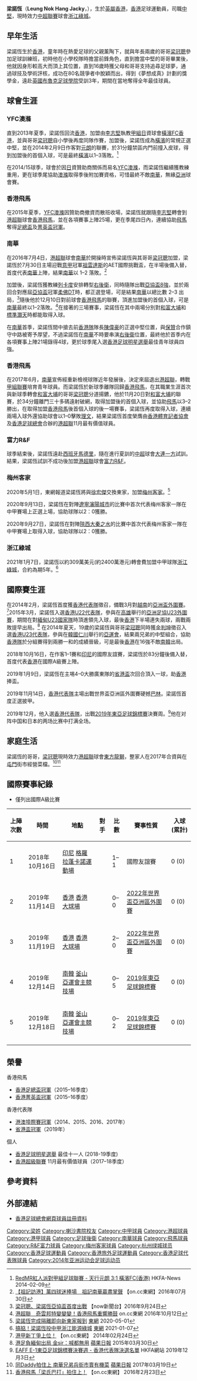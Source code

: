 {{Infobox football biography
| name        = 梁諾恆 <br> Leung Nok Hang
| image       = Leung Nok Hang.JPG
| fullname    = 梁諾恆
| nickname    = 細佬，香港雲迪克
| birth_date  = {{Birth date and age|1994|11|14|}}
| birth_place = {{BHKG}}
| height      = {{height|m=1.87}}
| position    = [[中堅|中堅]]、[[右後衛|右後衛]]、[[防守中場|防守中場]]
| currentclub =  [[浙江綠城|浙江綠城]]
| clubnumber  = 2
| youthyears1 = 2008–2010
| youthclubs1 = [[東方足球隊|東方龍獅]]
| youthyears2 = 2010–2013
| youthclubs2 = [[布魯克豪斯學院|布魯克豪斯學院]]
| years1 = 2013–2015
| clubs1 = [[駿其足球會|YFC澳滌]]
| caps1  = 36
| goals1 = 2
| years2 = 2015–2016
| clubs2 = [[香港飛馬足球會|香港飛馬]]
| caps2  = 25
| goals2 = 0
| years3 = 2016–2017
| clubs3 = [[南華足球隊|南華]]
| caps3  = 24
| goals3 = 4
| years4 = 2017–2018
| clubs4 = [[香港飛馬足球會|香港飛馬]]
| caps4  = 17
| goals4 = 2
| years5 = 2018–2020
| clubs5 = [[富力R&F足球會|富力R&F]]
| caps5  = 24
| goals5 = 5
| years6 = 2020–2021
| clubs6 = [[梅州客家|梅州客家]]
| caps6  = 15
| goals6 = 3
| years7 = 2021–
| clubs7 = [[浙江綠城|浙江綠城]]
| caps7  = 36
| goals7 = 1
| nationalyears1 = 2014–2017
| nationalteam1  = [[香港奧運足球代表隊|香港U23]]
| nationalcaps1  = 7
| nationalgoals1 = 1
| nationalyears2 = 2018–
| nationalteam2  = [[香港足球代表隊|香港]]
| nationalcaps2  = 5
| nationalgoals2 = 0
| pcupdate = 2022年6月21日
| ntupdate = 2021年1月7日
}}

'''梁諾恆'''（'''Leung Nok Hang Jacky'''，{{bd|1994年|11月14日||}}），生於[[英屬香港|英屬香港]]，[[香港|香港]]足球運動員，司職[[中堅|中堅]]，現時效力[[中超聯賽|中超聯賽]]球會[[浙江綠城|浙江綠城]]。

==早年生活==
梁諾恆生於[[香港|香港]]，童年時在熱愛足球的父親薰陶下，就與年長兩歲的哥哥[[梁冠聰|梁冠聰]]參加足球訓練班，初時他在小學校隊時擔當前鋒角色，直到擔當中堅的哥哥畢業後，他就因身形較高大而頂上其位置，直到16歲時獲父母和哥哥支持追尋足球夢，通過球技及學術評核，成功在80名競爭者中脫穎而出，得到《夢想成真》計劃的獎學金，遠赴[[英國|英國]][[布魯克足球學院|布魯克足球學院]]受訓3年，期間在當地奪得全年最佳球員。

==球會生涯==
=== YFC澳滌 ===
直到2013年夏季，梁諾恆回流[[香港|香港]]，加盟由[[李志堅_(教練)|李志堅]]執教[[香港甲組足球聯賽|甲組]][[日本|日]]資球會[[駿其足球會|橫濱FC香港]]，並與哥哥[[梁冠聰|梁冠聰]]自小學後再度同隊作賽，加盟後，梁諾恆成為[[駿其足球會|橫濱]]的常規正選中堅，並在2014年2月9日作客對[[元朗足球會|元朗]]的聯賽，於31分鐘禁區内門前撞入皮球，得到加盟後的首個入球，可是最終[[駿其足球會|橫濱]]以1–3落敗。<ref>[http://www.hkfa.com/news_details/11483 RedMR紅人派對甲組足球聯賽 - 天行元朗 3:1 橫濱FC(香港)] {{Wayback|url=http://www.hkfa.com/news_details/11483 |date=20160813123454 }} HKFA-News 2014-02-09</ref>

在2014/15球季，球會於因[[日本|日]]資贊助商關係而易名[[駿其足球會|YFC澳滌]]，而梁諾恆繼續獲教練重用，更在球季尾協助[[駿其足球會|澳滌]]取得季後附加賽資格，可惜最終不敵[[南華足球隊|南華]]，無緣[[亞洲|亞洲]]球會賽。

=== 香港飛馬 ===
在2015年夏季，[[駿其足球會|YFC澳滌]]因贊助商撤資而散班收場，梁諾恆就跟隨[[李志堅_(教練)|李志堅]]轉會到[[港超聯|港超聯]]球會[[香港飛馬足球會|香港飛馬]]，並在各項賽事上陣25場，更在季尾四日內，連續協助[[香港飛馬足球會|飛馬]]奪得[[2015–16年香港足總盃|足總盃]]及[[2015–16年香港菁英盃|菁英盃冠軍]]。

=== 南華 ===
在2016年7月4日，[[港超聯|港超聯]]球會[[南華足球隊|南華]]於開操時宣佈梁諾恆與其哥哥[[梁冠聰|梁冠聰]]加盟，梁諾恆於7月30日主場迎戰[[意甲|意甲]]冠軍[[祖雲達斯足球會|祖雲達斯]]的AET國際挑戰盃，在半場後備入替，首度代表[[南華足球隊|南華]]上陣，結果[[南華足球隊|南華]]以 1–2 落敗。<ref>[http://hk.on.cc/hk/bkn/cnt/sport/20160730/bkn-20160730180818094-0730_00882_001.html 【祖記訪港】萬四球迷捧場　祖記南華贏盡掌聲] {{Wayback|url=http://hk.on.cc/hk/bkn/cnt/sport/20160730/bkn-20160730180818094-0730_00882_001.html |date=20160804061407 }} 【on.cc東網】2016年07月30日</ref>

加盟後，梁諾恆獲教練[[荷西·列卡度·蘭保|列卡度]]安排轉型[[右後衛|右後衛]]，同時隨隊出戰[[2016年亞洲足協盃|亞協盃8強]]，並於兩回合對應屆[[2015年亞洲足協盃|亞協盃]]冠軍[[柔佛DT足球會|柔佛DT]]時，都正選登場，可是結果[[南華足球隊|南華]]以總比數 2–3 出局，<ref>[http://news.now.com/home/local/player?newsId=194465 梁冠聰、梁諾恆亞協盃首度出戰] {{Wayback|url=http://news.now.com/home/local/player?newsId=194465 |date=20161024155504 }} 【now新聞台】2016年9月24日</ref>隨後他於12月10日對前球會[[香港飛馬足球會|香港飛馬]]的聯賽，頂進加盟後的首個入球，可是[[南華足球隊|南華]]最終以1–2落敗。<ref>[http://hk.on.cc/hk/bkn/cnt/sport/20161210/bkn-20161210192741279-1210_00882_001.html 港超聯　奇雲邦特變變變！香港飛馬重響勝鼓] {{Wayback|url=http://hk.on.cc/hk/bkn/cnt/sport/20161210/bkn-20161210192741279-1210_00882_001.html |date=20161213200458 }}  on.cc東網 2016年10月12日</ref>在接著的三場賽事，梁諾恆在其中兩場分別對[[大埔足球會|和富大埔]]和[[標準灝天足球隊|標準灝天]]時都能取得入球。

在[[南華足球隊|南華]]首季，梁諾恆間中搶去前[[香港足球代表隊|香港隊]]隊長[[陳偉豪|陳偉豪]]的正選中堅位置，與[[保贊·馬列錫|保贊]]合作鎮守中路被寄予厚望，不過梁諾恆在[[南華足球隊|南華]]不時要串演[[右後衛|右後衛]]位置，最終他於首季内在各項賽事上陣21場錄得4球，更於球季尾入選[[香港足球明星選舉|香港足球明星選舉]]最佳青年球員四強。

=== 香港飛馬 ===
在2017年6月，[[南華足球隊|南華]]宣佈經重新檢視球隊近年發展後，決定來屆退出[[港超聯|港超聯]]，轉戰[[香港甲組聯賽|甲組聯賽]]培育青年球員。而梁諾恆於新球季離隊回歸[[香港飛馬足球會|香港飛馬]]，在其職業生涯首次與新球季轉會[[大埔足球會|和富大埔]]的哥哥[[梁冠聰|梁冠聰]]分道揚鑣，他於11月20日對[[大埔足球會|和富大埔]]的聯賽，於34分鐘離門三十多碼遠射破網，取得加盟後的首個入球，並協助[[香港飛馬足球會|飛馬]]以3–2勝出，在取得加盟[[香港飛馬足球會|香港飛馬]]後首個入球的後一場賽事，梁諾恆再度取得入球，連續兩場入球外還協助球會以1–0擊敗[[理文足球會|理文]]，結果梁諾恆首度榮膺由[[香港體育記者協會|香港體育記者協會]]及[[香港足球總會|香港足球總會]]合辦的[[港超聯|港超聯]]11月最有價值球員。

=== 富力R&F ===
球季結束後，梁諾恆遠赴[[西班牙|西班牙]][[馬德里|馬德里]]，隨在進行夏訓的[[中國足球協會超級聯賽|中超]]球會[[大連一方足球俱樂部|大連一方]]試訓。結果，梁諾恆試訓不成功後加盟[[港超聯|港超聯]]球會[[R&F富力|富力R&F]]。

=== 梅州客家 ===
2020年5月1日，東網報道梁諾恆將與[[徐宏傑|徐宏傑]]交換東家，加盟[[梅州客家|梅州客家]]。<ref>[https://hk.on.cc/hk/bkn/cnt/sport/20200501/bkn-20200501080052423-0501_00882_001.html 梁諾恆完成隔離即向新東家報到] [[東網|東網]] 2020-05-01</ref>

2020年9月13日，梁諾恆在對陣[[遼寧瀋陽城市足球俱樂部|遼寧瀋陽城市]]的比賽中首次代表梅州客家一隊在中甲賽場上正選上場，協助球隊以2：0獲勝。

2020年9月27日，梁諾恆在對陣[[陝西長安競技足球俱樂部|陝西大秦之水]]的比賽中首次代表梅州客家一隊在中甲賽場上取得入球，協助球隊以2：0獲勝。

=== 浙江綠城 ===
2021年1月7日，梁諾恆以約309萬美元(約2400萬港元)轉會費加盟中甲球隊[[浙江綠城|浙江綠城]]，合約為期5年。<ref>[https://hk.on.cc/hk/bkn/cnt/sport/20210107/bkn-20210107142939130-0107_00882_001.html 搞掂！梁諾恆投中甲浙江能源綠城] {{Wayback|url=https://hk.on.cc/hk/bkn/cnt/sport/20210107/bkn-20210107142939130-0107_00882_001.html |date=20210109110320 }} [[東網|東網]] 2021-01-07</ref>

==國際賽生涯==
在2014年2月，梁諾恆首度獲[[香港足球代表隊|香港代表隊]]徵召，備戰3月對[[越南國家足球隊|越南]]的[[2015年亞洲盃外圍賽|亞洲盃外圍賽]]。<ref>[http://hk.apple.nextmedia.com/sports/art/20140224/18635631 港甲新丁爭上位！] {{Wayback|url=http://hk.apple.nextmedia.com/sports/art/20140224/18635631 |date=20160413142727 }} 【on.cc東網】 2014年02月24日</ref>2015年3月，梁諾恆入選[[香港奧運足球代表隊|香港U22代表隊]]，參與在[[高雄|高雄]]舉行的[[2016年亞足聯U23錦標賽|亞洲足協U23外圍賽]]，期間在對[[緬甸國家足球隊|緬甸U23國家隊]]時頂進領先入球，最後[[香港奧運足球代表隊|香港]]下半場連失兩球，兩戰兩敗提早出局。<ref>[http://hk.apple.nextmedia.com/sports/art/20150330/19094779 港足負緬甸出局 金sir：喊都無用] {{Wayback|url=http://hk.apple.nextmedia.com/sports/art/20150330/19094779 |date=20160814221322 }} [[蘋果日報|蘋果日報]] 2015年03月30日</ref> 在2014年夏天，19歲的梁諾恆與哥哥[[梁冠聰|梁冠聰]]同時獲[[金判坤|金判坤]]徵召入選[[香港奧運足球代表隊|香港U23代表隊]]，參與在[[韓國|韓國]][[仁川|仁川]]舉行的[[2014年亞洲運動會|亞運會]]，結果兩兄弟的中堅組合，協助[[香港足球代表隊|香港隊]]於分組賽得到兩勝一和的成績晉級，可是最後[[香港奧運足球代表隊|香港]]在16強不敵[[韓國國家足球隊|南韓]]出局。

2018年10月16日，在作客1–1賽和[[印度尼西亞國家足球隊|印尼]]的國際友誼賽，梁諾恆於83分鐘後備入替，首度代表[[香港足球代表隊|香港]]在國際A級賽上陣。

2019年1月9日，梁諾恆在主埸4–0大勝廣東隊的[[省港盃|省港盃]]次回合頂入一球，助[[香港足球代表隊|香港]]捧盃。

2019年11月14日，[[香港足球代表隊|香港代表隊]]主場出戰世界盃亞洲區外圍賽硬撼[[巴林國家足球隊|巴林]]。梁諾恆首度正選披甲。

2019年12月，他入選[[香港足球代表隊|香港代表隊]]，出戰[[2019年東亞足球錦標賽|2019年東亞足球錦標賽]]決賽周。<ref>[https://www.hkfa.com/news_details2/17555 EAFF E-1東亞足球錦標賽決賽週 - 香港代表隊決選名單] {{Wayback|url=https://www.hkfa.com/news_details2/17555 |date=20210214205350 }} HKFA網站 2019年12月3日</ref>他在对阵中国和日本的两场比赛中打满全场。

==家庭生活==
梁諾恆的哥哥，[[梁冠聰|梁冠聰]]現時效力[[港超聯|港超聯]]球會[[東方足球隊|東方龍獅]]，整家人在2017年合資與在[[屯門|屯門]]街市經營菜檔。<ref>[http://hk.apple.nextmedia.com/realtime/sports/20170319/56445982 同Daddy拍住上 南華兄弟兵街市賣有機菜] {{Wayback|url=http://hk.apple.nextmedia.com/realtime/sports/20170319/56445982 |date=20170320052035 }} [[蘋果日報_(香港)|蘋果日報]] 2017年03月19日</ref><ref>[http://hk.on.cc/hk/bkn/cnt/sport/20160223/bkn-20160223001417430-0223_00882_001.html 香港飛馬「梁氏巴打」拍住上！] {{Wayback|url=http://hk.on.cc/hk/bkn/cnt/sport/20160223/bkn-20160223001417430-0223_00882_001.html |date=20160701174143 }} 【on.cc東網】 2016年2月23日</ref>

==國際賽事紀錄==
* 僅列出國際A級比賽
{|width=90% class="wikitable"  style="text-align: center; font-size: 90%"
!上陣次數!!時間!!地點!!對手!!比數!!賽事性質!!入球 (累計)
|-
|1||2018年10月16日||align=left|{{flagicon|IDN}} [[印尼|印尼]] [[朋卡諾體育場主場館|格羅拉蓬卡諾運動場]] ||align=left|{{fb|IDN}}||1–1||國際友誼賽||0 (0)
|-
|2||2019年11月14日||align=left|{{flagicon|HKG}} [[香港|香港]] [[香港大球場|香港大球場]] ||align=left|{{fb|BHR}}||0–0||[[2022年國際足協世界盃外圍賽_(亞洲區)|2022年世界盃亞洲區外圍賽]]||0 (0)
|-
|3||2019年11月19日||align=left|{{flagicon|HKG}} [[香港|香港]] [[香港大球場|香港大球場]] ||align=left|{{fb|CAM}}||2–0||[[2022年國際足協世界盃外圍賽_(亞洲區)|2022年世界盃亞洲區外圍賽]]||0 (0)
|-
|4||2019年12月14日||align=left|{{flagicon|KOR}} [[南韓|南韓]] [[釜山亞運會主競技場|釜山亞運會主競技場]] ||align=left|{{fb|JPN}}||0–5||[[2019年東亞足球錦標賽|2019年東亞足球錦標賽]]||0 (0)
|-
|5||2019年12月18日||align=left|{{flagicon|KOR}} [[南韓|南韓]] [[釜山亞運會主競技場|釜山亞運會主競技場]] ||align=left|{{fb|CHN}}||0–2||[[2019年東亞足球錦標賽|2019年東亞足球錦標賽]]||0 (0)
|-
|}

==榮譽==
;香港飛馬
* [[2015–16年香港足總盃|香港足總盃冠軍]]（2015–16季度）
* [[2015–16年香港菁英盃|香港菁英盃冠軍]]（2015–16季度）
;香港代表隊
* [[港澳埠際足球賽|港澳埠際賽冠軍]]（2014、2015、2016、2017年）
* [[省港盃|省港盃冠軍]]（2019年）
;個人
*[[香港足球明星選舉|香港足球明星選舉]] 最佳十一人 (2018-19季度)
* [[香港超級聯賽|香港超級聯賽]] 11月最有價值球員（2017–18季度）

==參考資料==
{{Reflist}}

==外部連結==
*[https://www.hkfa.com/ch/club/141/detail?player=8698 香港足球總會網頁球員註冊資料] {{Wayback|url=https://www.hkfa.com/ch/club/141/detail?player=8698 |date=20160320045759 }}

{{DEFAULTSORT:Leung Nok Hang}} 
[[Category:梁姓|Category:梁姓]]
[[Category:喇沙書院校友|Category:喇沙書院校友]]
[[Category:中甲球員|Category:中甲球員]]
[[Category:港超球員|Category:港超球員]]
[[Category:港甲球員|Category:港甲球員]]
[[Category:足球後衛|Category:足球後衛]]
[[Category:南華球員|Category:南華球員]]
[[Category:飛馬球員|Category:飛馬球員]]
[[Category:R&F富力球員|Category:R&F富力球員]]
[[Category:梅州客家球員|Category:梅州客家球員]]
[[Category:杭州绿城球员|Category:杭州绿城球员]]
[[Category:香港足球運動員|Category:香港足球運動員]]
[[Category:香港旅外足球運動員|Category:香港旅外足球運動員]]
[[Category:香港足球代表隊球員|Category:香港足球代表隊球員]]
[[Category:2014年亚洲运动会足球运动员|Category:2014年亚洲运动会足球运动员]]